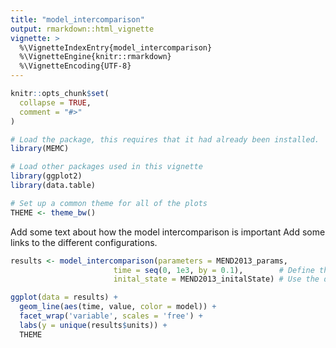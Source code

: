 ```yaml
---
title: "model_intercomparison"
output: rmarkdown::html_vignette
vignette: >
  %\VignetteIndexEntry{model_intercomparison}
  %\VignetteEngine{knitr::rmarkdown}
  %\VignetteEncoding{UTF-8}
---
```


```r
knitr::opts_chunk$set(
  collapse = TRUE,
  comment = "#>"
)
```

```r
# Load the package, this requires that it had already been installed. 
library(MEMC)

# Load other packages used in this vignette
library(ggplot2)
library(data.table)

# Set up a common theme for all of the plots
THEME <- theme_bw()
```



Add some text about how the model intercomparison is important 
Add some links to the different configurations. 


```r
results <- model_intercomparison(parameters = MEND2013_params,         # Use the default parameters stored as package data
                       time = seq(0, 1e3, by = 0.1),        # Define the time vector
                       inital_state = MEND2013_initalState) # Use the default inital state values stored as package data
```


```r
ggplot(data = results) + 
  geom_line(aes(time, value, color = model)) + 
  facet_wrap('variable', scales = 'free') + 
  labs(y = unique(results$units)) + 
  THEME 
```















